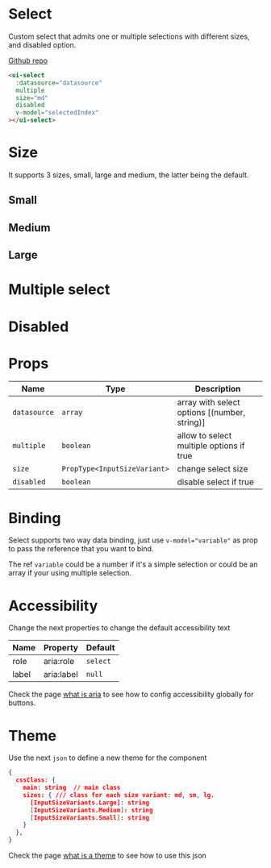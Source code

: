 
# Select

Custom select that admits one or multiple selections with different sizes, and disabled option.

[Github repo](https://github.com/unicoderns/ui/tree/master/packages/select)

```html
<ui-select
  :datasource="datasource"
  multiple
  size="md"
  disabled
  v-model="selectedIndex"
></ui-select>
```

# Size

It supports 3 sizes, small, large and medium, the latter being the default.

## Small

<Canvas>
  <Story id="ui-select--small" />
</Canvas>

## Medium

<Canvas>
  <Story id="ui-select--medium" />
</Canvas>

## Large

<Canvas>
  <Story id="ui-select--large" />
</Canvas>

# Multiple select

<Canvas>
  <Story id="ui-select--multiple" />
</Canvas>

# Disabled

<Canvas>
  <Story id="ui-select--disabled" />
</Canvas>

# Props

| Name         | Type                         | Description                                  |
| ------------ | ---------------------------- | -------------------------------------------- |
| `datasource` | `array`                      | array with select options [(number, string)] |
| `multiple`   | `boolean`                    | allow to select multiple options if true     |
| `size`       | `PropType<InputSizeVariant>` | change select size                           |
| `disabled`   | `boolean`                    | disable select if true                       |

# Binding

Select supports two way data binding, just use `v-model="variable"` as prop to pass the reference that you want to bind.

The ref `variable` could be a number if it's a simple selection or could be an array if your using multiple selection.

# Accessibility

Change the next properties to change the default accessibility text

| Name  | Property   | Default  |
| ----- | ---------- | -------- |
| role  | aria:role  | `select` |
| label | aria:label | `null`   |

Check the page [what is aria](/docs/docs-aria--page#what-is-aria-config) to see how to config accessibility globally for buttons.

# Theme

Use the next `json` to define a new theme for the component

```json
{
  cssClass: {
    main: string  // main class
    sizes: { /// class for each size variant: md, sm, lg.
      [InputSizeVariants.Large]: string
      [InputSizeVariants.Medium]: string
      [InputSizeVariants.Small]: string
    }
  },
}
```

Check the page [what is a theme](/docs/docs-theming--page#what-is-a-theme) to see how to use this json
